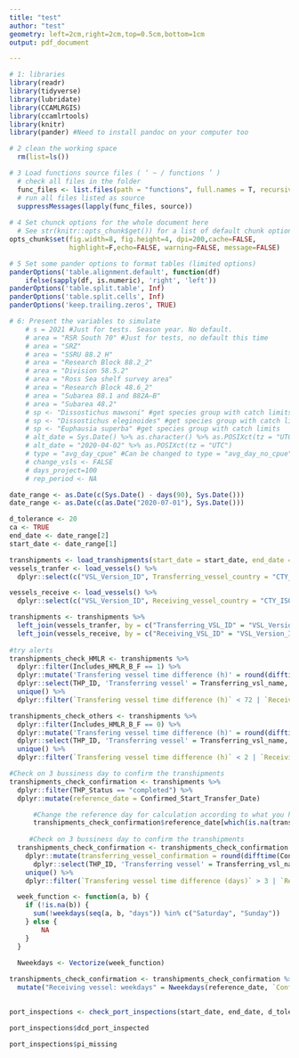 ```yaml
---
title: "test"
author: "test"
geometry: left=2cm,right=2cm,top=0.5cm,bottom=1cm
output: pdf_document

---
```


```r

# 1: libraries
library(readr)
library(tidyverse)
library(lubridate)
library(CCAMLRGIS)
library(ccamlrtools)
library(knitr)
library(pander) #Need to install pandoc on your computer too

# 2 clean the working space
  rm(list=ls())

# 3 Load functions source files ( ‘ ~ / functions ’ )
  # check all files in the folder
  func_files <- list.files(path = "functions", full.names = T, recursive = T)
  # run all files listed as source
  suppressMessages(lapply(func_files, source))
  
# 4 Set chunck options for the whole document here
  # See str(knitr::opts_chunk$get()) for a list of default chunk options.
opts_chunk$set(fig.width=8, fig.height=4, dpi=200,cache=FALSE,
               highlight=F,echo=FALSE, warning=FALSE, message=FALSE)

# 5 Set some pander options to format tables (limited options)
panderOptions('table.alignment.default', function(df)
    ifelse(sapply(df, is.numeric), 'right', 'left'))
panderOptions('table.split.table', Inf)
panderOptions('table.split.cells', Inf)
panderOptions('keep.trailing.zeros', TRUE)

# 6: Present the variables to simulate
    # s = 2021 #Just for tests. Season year. No default.
    # area = "RSR South 70" #Just for tests, no default this time   
    # area = "SRZ"
    # area = "SSRU 88.2 H"
    # area = "Research Block 88.2_2"
    # area = "Division 58.5.2"
    # area = "Ross Sea shelf survey area"
    # area = "Research Block 48.6_2"
    # area = "Subarea 88.1 and 882A–B"
    # area = "Subarea 48.2"
    # sp <- "Dissostichus mawsoni" #get species group with catch limits
    # sp <- "Dissostichus eleginoides" #get species group with catch limits
    # sp <- "Euphausia superba" #get species group with catch limits
    # alt_date = Sys.Date() %>% as.character() %>% as.POSIXct(tz = "UTC") #Instead of current date use other date as a standard to check for vms presence - could be useful for other areas during the season 
    # alt_date = "2020-04-02" %>% as.POSIXct(tz = "UTC")
    # type = "avg_day_cpue" #Can be changed to type = "avg_day_no_cpue"
    # change_vsls <- FALSE
    # days_project=100
    # rep_period <- NA

date_range <- as.Date(c(Sys.Date() - days(90), Sys.Date()))
date_range <- as.Date(c(as.Date("2020-07-01"), Sys.Date()))

d_tolerance <- 20
ca <- TRUE
end_date <- date_range[2]
start_date <- date_range[1]

```

```r

transhipments <- load_transhipments(start_date = start_date, end_date = end_date)
vessels_tranfer <- load_vessels() %>% 
  dplyr::select(c("VSL_Version_ID", Transferring_vessel_country = "CTY_ISO_3_Code"))

vessels_receive <- load_vessels() %>% 
  dplyr::select(c("VSL_Version_ID", Receiving_vessel_country = "CTY_ISO_3_Code"))

transhipments <- transhipments %>% 
  left_join(vessels_tranfer, by = c("Transferring_VSL_ID" = "VSL_Version_ID")) %>% 
  left_join(vessels_receive, by = c("Receiving_VSL_ID" = "VSL_Version_ID"))
  
#try alerts
transhipments_check_HMLR <- transhipments %>% 
  dplyr::filter(Includes_HMLR_B_F == 1) %>% 
  dplyr::mutate('Transfering vessel time difference (h)' = round(difftime(Notified_Start_Transfer_Date, Notified_Date_Receipt_Transferring_Vessel, units = "hours"), digits = 2), 'Receiving vessel time difference (h)' = round(difftime(Notified_Start_Transfer_Date,Notified_Date_Receipt_Receiving_Vessel, units = "hours"), digits = 2)) %>% 
  dplyr::select(THP_ID, 'Transferring vessel' = Transferring_vsl_name, 'Transferring country' = Transferring_vessel_country, 'Notification date: Tranferring vessel' = Notified_Date_Receipt_Transferring_Vessel, 'Receiving vessel' = Receiving_vsl_name, 'Receiving country' = Receiving_vessel_country, 'Notification date: Receiving vessel' = Notified_Date_Receipt_Receiving_Vessel, 'Notified transhipment start' = Notified_Start_Transfer_Date, 'Notified transhipment end' = Notified_End_Transfer_Date, 'Transfering vessel time difference (h)', 'Receiving vessel time difference (h)', Includes_HMLR_B_F) %>% 
  unique() %>% 
  dplyr::filter(`Transfering vessel time difference (h)` < 72 | `Receiving vessel time difference (h)` < 72)

transhipments_check_others <- transhipments %>% 
  dplyr::filter(Includes_HMLR_B_F == 0) %>% 
  dplyr::mutate('Transfering vessel time difference (h)' = round(difftime(Notified_Start_Transfer_Date, Notified_Date_Receipt_Transferring_Vessel, units = "hours"), digits = 2), 'Receiving vessel time difference (h)' = round(difftime(Notified_Start_Transfer_Date,Notified_Date_Receipt_Receiving_Vessel, units = "hours"), digits = 2)) %>% 
  dplyr::select(THP_ID, 'Transferring vessel' = Transferring_vsl_name, 'Transferring country' = Transferring_vessel_country, 'Notification date: Tranferring vessel' = Notified_Date_Receipt_Transferring_Vessel, 'Receiving vessel' = Receiving_vsl_name, 'Receiving country' = Receiving_vessel_country, 'Notification date: Receiving vessel' = Notified_Date_Receipt_Receiving_Vessel, 'Notified transhipment start' = Notified_Start_Transfer_Date, 'Notified transhipment end' = Notified_End_Transfer_Date, 'Transfering vessel time difference (h)', 'Receiving vessel time difference (h)', Includes_HMLR_B_F) %>% 
  unique() %>% 
  dplyr::filter(`Transfering vessel time difference (h)` < 2 | `Receiving vessel time difference (h)` < 2)

#Check on 3 bussiness day to confirm the transhipments
transhipments_check_confirmation <- transhipments %>% 
  dplyr::filter(THP_Status == "completed") %>% 
  dplyr::mutate(reference_date = Confirmed_Start_Transfer_Date)

      #Change the reference day for calculation according to what you have
      transhipments_check_confirmation$reference_date[which(is.na(transhipments_check_confirmation$reference_date))] <- transhipments_check_confirmation$Confirm_End_Transfer_Date[which(is.na(transhipments_check_confirmation$reference_date))]
      
     #Check on 3 bussiness day to confirm the transhipments
  transhipments_check_confirmation <- transhipments_check_confirmation %>% 
    dplyr::mutate(transferring_vessel_confirmation = round(difftime(Confirmed_Date_Receipt_Transferring_Vessel, reference_date, units = "days"), digits = 2), receiving_vessel_confirmation = round(difftime( Confirmed_Date_Receipt_Receiving_Vessel, reference_date, units = "days"), digits = 2)) %>% 
      dplyr::select(THP_ID, 'Transferring vessel' = Transferring_vsl_name, 'Transferring country' = Transferring_vessel_country, 'Confirmation date: Tranferring vessel' = Confirmed_Date_Receipt_Transferring_Vessel, 'Receiving vessel' = Receiving_vsl_name, 'Receiving country' = Receiving_vessel_country, 'Confirmation date: Receiving vessel' = Confirmed_Date_Receipt_Receiving_Vessel, 'Confirmed transhipment start' = Confirmed_Start_Transfer_Date, 'Confirmed transhipment end' = Confirm_End_Transfer_Date, 'Transfering vessel time difference (days)'= transferring_vessel_confirmation, 'Receiving vessel time difference (days)'= receiving_vessel_confirmation, Includes_HMLR_B_F, reference_date) %>% 
    unique() %>% 
    dplyr::filter(`Transfering vessel time difference (days)` > 3 | `Receiving vessel time difference (days)` > 3)

  week_function <- function(a, b) { 
    if (!is.na(b)) {
      sum(!weekdays(seq(a, b, "days")) %in% c("Saturday", "Sunday"))
    } else {
        NA
    }
  }

  Nweekdays <- Vectorize(week_function)
  
transhipments_check_confirmation <- transhipments_check_confirmation %>% 
  mutate("Receiving vessel: weekdays" = Nweekdays(reference_date, `Confirmation date: Receiving vessel`), "Transferring vessel: weekdays" = Nweekdays(reference_date, `Confirmation date: Tranferring vessel`))
  
```

```r

port_inspections <- check_port_inspections(start_date, end_date, d_tolerance, ca)

port_inspections$dcd_port_inspected

port_inspections$pi_missing


```
